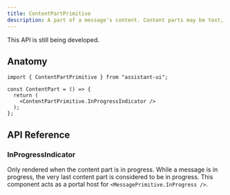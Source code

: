 ```yaml
---
title: ContentPartPrimitive
description: A part of a message's content. Content parts may be text, image, tool call or UI elements.
---
```



<Callout type="warning" emoji="🚧">
  This API is still being developed.
</Callout>

## Anatomy

```tsx
import { ContentPartPrimitive } from "assistant-ui";

const ContentPart = () => {
  return (
    <ContentPartPrimitive.InProgressIndicator />
  );
};
```

## API Reference

### InProgressIndicator

Only rendered when the content part is in progress. While a message is in progress, the very last content part is considered to be in progress. This component acts as a portal host for `<MessagePrimitive.InProgress />`.  